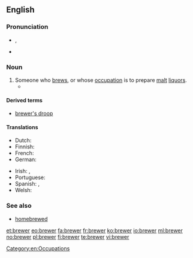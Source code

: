 {{also|Brewer}}
==English==
{{pedia|Brewing}}

===Pronunciation===
* {{a|UK}} {{IPA|/ˈbɹuː.ə(ɹ)/}}, {{X-SAMPA|/"bru:.@(r)/}}
* {{rhymes|uːə(ɹ)}}

===Noun===
{{en-noun}}

# Someone who [[brew]]s, or whose [[occupation]] is to prepare [[malt]] [[liquor]]s.
#*{{quote-book|year=2006|author=[[w:Edwin Black|Edwin Black]]
|title=Internal Combustion
|chapter=2|url=http://openlibrary.org/works/OL4103950W
|passage=But through the oligopoly, charcoal fuel proliferated throughout London's trades and industries.&nbsp; By the 1200s, '''brewers''' and bakers, tilemakers, glassblowers, pottery producers, and a range of other craftsmen all became hour-to-hour consumers of charcoal.}}

====Derived terms====
* [[brewer's droop]]

====Translations====
{{trans-top|someone who brews}}
* Dutch: {{t+|nl|brouwer}}
* Finnish: {{t+|fi|oluenpanija}}
* French: {{t+|fr|brasseur|m}}
* German: {{t-|de|Brauer|m}}
{{trans-mid}}
* Irish: {{t-|ga|bríbhéir|m}}, {{t-|ga|grúdaire|m}}
* Portuguese: {{t-|pt|cervejeiro|m}}
* Spanish: {{t+|es|cervecero}}, {{t-|es|brebajero}}
* Welsh: {{t-|cy|bragwr|m}}
{{trans-bottom}}

===See also===
* [[homebrewed]]

[[Category:en:Occupations]]

[[et:brewer]]
[[eo:brewer]]
[[fa:brewer]]
[[fr:brewer]]
[[ko:brewer]]
[[io:brewer]]
[[ml:brewer]]
[[no:brewer]]
[[pl:brewer]]
[[fi:brewer]]
[[te:brewer]]
[[vi:brewer]]